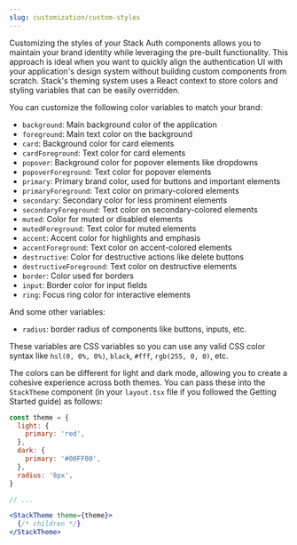 ```yaml
---
slug: customization/custom-styles
---
```


Customizing the styles of your Stack Auth components allows you to maintain your brand identity while leveraging the pre-built functionality. This approach is ideal when you want to quickly align the authentication UI with your application's design system without building custom components from scratch. Stack's theming system uses a React context to store colors and styling variables that can be easily overridden.

You can customize the following color variables to match your brand:

- `background`: Main background color of the application
- `foreground`: Main text color on the background
- `card`: Background color for card elements
- `cardForeground`: Text color for card elements
- `popover`: Background color for popover elements like dropdowns
- `popoverForeground`: Text color for popover elements
- `primary`: Primary brand color, used for buttons and important elements
- `primaryForeground`: Text color on primary-colored elements
- `secondary`: Secondary color for less prominent elements
- `secondaryForeground`: Text color on secondary-colored elements
- `muted`: Color for muted or disabled elements
- `mutedForeground`: Text color for muted elements
- `accent`: Accent color for highlights and emphasis
- `accentForeground`: Text color on accent-colored elements
- `destructive`: Color for destructive actions like delete buttons
- `destructiveForeground`: Text color on destructive elements
- `border`: Color used for borders
- `input`: Border color for input fields
- `ring`: Focus ring color for interactive elements

And some other variables:

- `radius`: border radius of components like buttons, inputs, etc.

These variables are CSS variables so you can use any valid CSS color syntax like `hsl(0, 0%, 0%)`, `black`, `#fff`, `rgb(255, 0, 0)`, etc.

The colors can be different for light and dark mode, allowing you to create a cohesive experience across both themes. You can pass these into the `StackTheme` component (in your `layout.tsx` file if you followed the Getting Started guide) as follows:

```jsx title="app/layout.tsx"
const theme = {
  light: {
    primary: 'red',
  },
  dark: {
    primary: '#00FF00',
  },
  radius: '8px',
}

// ...

<StackTheme theme={theme}>
  {/* children */}
</StackTheme>
```
